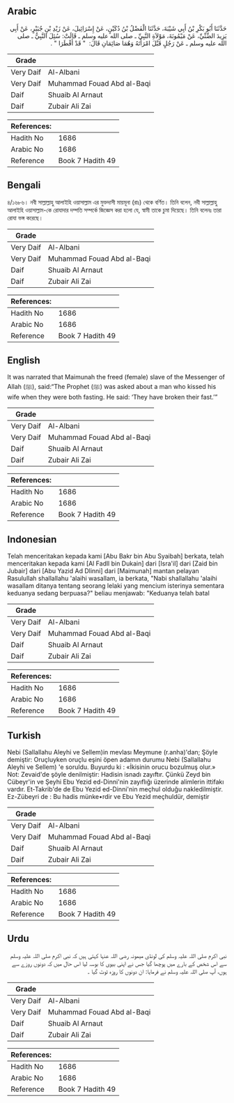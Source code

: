 ## Arabic


<div dir="rtl" lang="ar" style={{fontSize:'larger',backgroundColor:'#f8f9fa',padding:20}}>
حَدَّثَنَا أَبُو بَكْرِ بْنُ أَبِي شَيْبَةَ، حَدَّثَنَا الْفَضْلُ بْنُ دُكَيْنٍ، عَنْ إِسْرَائِيلَ، عَنْ زَيْدِ بْنِ جُبَيْرٍ، عَنْ أَبِي يَزِيدَ الضِّنِّيِّ، عَنْ مَيْمُونَةَ، مَوْلاَةِ النَّبِيِّ ـ صلى الله عليه وسلم ـ قَالَتْ: سُئِلَ النَّبِيُّ ـ صلى الله عليه وسلم ـ عَنْ رَجُلٍ قَبَّلَ امْرَأَتَهُ وَهُمَا صَائِمَانِ قَالَ: ‏ "‏ قَدْ أَفْطَرَا ‏"‏ ‏.‏
</div>
<div style={{backgroundColor:'#f8f9fa',padding:20, marginBottom: 10}}><table> <thead> <tr> <th>Grade</th> <th></th> </tr> </thead> <tbody> <tr><td>Very Daif</td><td>Al-Albani</td></tr><tr><td>Very Daif</td><td>Muhammad Fouad Abd al-Baqi</td></tr><tr><td>Daif</td><td>Shuaib Al Arnaut</td></tr><tr><td>Daif</td><td>Zubair Ali Zai</td></tr></tbody></table><table> <thead> <tr> <th>References:</th> <th></th> </tr> </thead> <tbody><tr><td>Hadith No</td><td>1686</td></tr><tr><td>Arabic No</td><td>1686</td></tr><tr><td>Reference</td><td>Book 7 Hadith 49</td></tr></tbody></table></div>

## Bengali


<div dir="ltr" lang="bn" style={{fontSize:'larger',backgroundColor:'#f8f9fa',padding:20}}>
৪/১৬৮৬। নবী সাল্লাল্লাহু আলাইহি ওয়াসাল্লাম এর মুক্তদাসী মায়মূনা (রাঃ) থেকে বর্ণিত। তিনি বলেন, নবী সাল্লাল্লাহু আলাইহি ওয়াসাল্লাম-কে রোযাদার দম্পতি সম্পর্কে জিজ্ঞেস করা হলো যে, স্বামী তাকে চুমা দিয়েছে। তিনি বলেনঃ তারা রোযা ভঙ্গ করেছে।
</div>
<div style={{backgroundColor:'#f8f9fa',padding:20, marginBottom: 10}}><table> <thead> <tr> <th>Grade</th> <th></th> </tr> </thead> <tbody> <tr><td>Very Daif</td><td>Al-Albani</td></tr><tr><td>Very Daif</td><td>Muhammad Fouad Abd al-Baqi</td></tr><tr><td>Daif</td><td>Shuaib Al Arnaut</td></tr><tr><td>Daif</td><td>Zubair Ali Zai</td></tr></tbody></table><table> <thead> <tr> <th>References:</th> <th></th> </tr> </thead> <tbody><tr><td>Hadith No</td><td>1686</td></tr><tr><td>Arabic No</td><td>1686</td></tr><tr><td>Reference</td><td>Book 7 Hadith 49</td></tr></tbody></table></div>

## English


<div dir="ltr" lang="en" style={{fontSize:'larger',backgroundColor:'#f8f9fa',padding:20}}>
It was narrated that Maimunah the freed (female) slave of the Messenger of Allah (ﷺ), said:“The Prophet (ﷺ) was asked about a man who kissed his wife when they were both fasting. He said: ‘They have broken their fast.’”
</div>
<div style={{backgroundColor:'#f8f9fa',padding:20, marginBottom: 10}}><table> <thead> <tr> <th>Grade</th> <th></th> </tr> </thead> <tbody> <tr><td>Very Daif</td><td>Al-Albani</td></tr><tr><td>Very Daif</td><td>Muhammad Fouad Abd al-Baqi</td></tr><tr><td>Daif</td><td>Shuaib Al Arnaut</td></tr><tr><td>Daif</td><td>Zubair Ali Zai</td></tr></tbody></table><table> <thead> <tr> <th>References:</th> <th></th> </tr> </thead> <tbody><tr><td>Hadith No</td><td>1686</td></tr><tr><td>Arabic No</td><td>1686</td></tr><tr><td>Reference</td><td>Book 7 Hadith 49</td></tr></tbody></table></div>

## Indonesian


<div dir="ltr" lang="id" style={{fontSize:'larger',backgroundColor:'#f8f9fa',padding:20}}>
Telah menceritakan kepada kami [Abu Bakr bin Abu Syaibah] berkata, telah menceritakan kepada kami [Al Fadll bin Dukain] dari [Isra'il] dari [Zaid bin Jubair] dari [Abu Yazid Ad Dlinni] dari [Maimunah] mantan pelayan Rasulullah shallallahu 'alaihi wasallam, ia berkata, "Nabi shallallahu 'alaihi wasallam ditanya tentang seorang lelaki yang mencium isterinya sementara keduanya sedang berpuasa?" beliau menjawab: "Keduanya telah batal
</div>
<div style={{backgroundColor:'#f8f9fa',padding:20, marginBottom: 10}}><table> <thead> <tr> <th>Grade</th> <th></th> </tr> </thead> <tbody> <tr><td>Very Daif</td><td>Al-Albani</td></tr><tr><td>Very Daif</td><td>Muhammad Fouad Abd al-Baqi</td></tr><tr><td>Daif</td><td>Shuaib Al Arnaut</td></tr><tr><td>Daif</td><td>Zubair Ali Zai</td></tr></tbody></table><table> <thead> <tr> <th>References:</th> <th></th> </tr> </thead> <tbody><tr><td>Hadith No</td><td>1686</td></tr><tr><td>Arabic No</td><td>1686</td></tr><tr><td>Reference</td><td>Book 7 Hadith 49</td></tr></tbody></table></div>

## Turkish


<div dir="ltr" lang="tr" style={{fontSize:'larger',backgroundColor:'#f8f9fa',padding:20}}>
Nebi (Sallallahu Aleyhi ve Sellem)in mevlası Meymune (r.anha)'dan; Şöyle demiştir: Oruçluyken oruçlu eşini öpen adamın durumu Nebi (Sallallahu Aleyhi ve Sellem) 'e soruldu. Buyurdu ki : «İkisinin orucu bozulmuş olur.» Not: Zevaid'de şöyle denilmiştir: Hadisin isnadı zayıftır. Çünkü Zeyd bin Cübeyr'in ve Şeyhi Ebu Yezid ed-Dinni'nin zayıflığı üzerinde alimlerin ittifakı vardır. Et-Takrib'de de Ebu Yezid ed-Dinni'nin meçhul olduğu nakledilmiştir. Ez-Zübeyri de : Bu hadis münke•rdir ve Ebu Yezid meçhuldür, demiştir
</div>
<div style={{backgroundColor:'#f8f9fa',padding:20, marginBottom: 10}}><table> <thead> <tr> <th>Grade</th> <th></th> </tr> </thead> <tbody> <tr><td>Very Daif</td><td>Al-Albani</td></tr><tr><td>Very Daif</td><td>Muhammad Fouad Abd al-Baqi</td></tr><tr><td>Daif</td><td>Shuaib Al Arnaut</td></tr><tr><td>Daif</td><td>Zubair Ali Zai</td></tr></tbody></table><table> <thead> <tr> <th>References:</th> <th></th> </tr> </thead> <tbody><tr><td>Hadith No</td><td>1686</td></tr><tr><td>Arabic No</td><td>1686</td></tr><tr><td>Reference</td><td>Book 7 Hadith 49</td></tr></tbody></table></div>

## Urdu


<div dir="rtl" lang="ur" style={{fontSize:'larger',backgroundColor:'#f8f9fa',padding:20}}>
نبی اکرم صلی اللہ علیہ وسلم کی لونڈی میمونہ رضی اللہ عنہا کہتی ہیں کہ نبی اکرم صلی اللہ علیہ وسلم سے اس شخص کے بارے میں پوچھا گیا جس نے اپنی بیوی کا بوسہ لیا اس حال میں کہ دونوں روزے سے ہوں، آپ صلی اللہ علیہ وسلم نے فرمایا: ان دونوں کا روزہ ٹوٹ گیا ۔
</div>
<div style={{backgroundColor:'#f8f9fa',padding:20, marginBottom: 10}}><table> <thead> <tr> <th>Grade</th> <th></th> </tr> </thead> <tbody> <tr><td>Very Daif</td><td>Al-Albani</td></tr><tr><td>Very Daif</td><td>Muhammad Fouad Abd al-Baqi</td></tr><tr><td>Daif</td><td>Shuaib Al Arnaut</td></tr><tr><td>Daif</td><td>Zubair Ali Zai</td></tr></tbody></table><table> <thead> <tr> <th>References:</th> <th></th> </tr> </thead> <tbody><tr><td>Hadith No</td><td>1686</td></tr><tr><td>Arabic No</td><td>1686</td></tr><tr><td>Reference</td><td>Book 7 Hadith 49</td></tr></tbody></table></div>